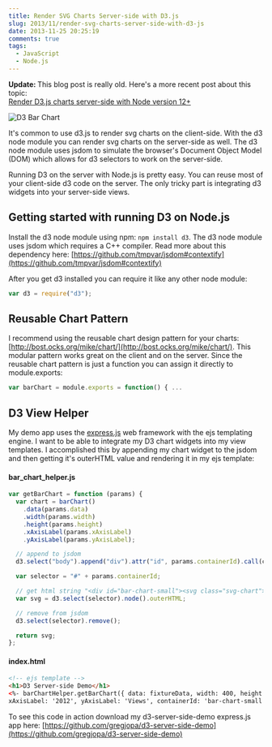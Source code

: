 ```yaml
---
title: Render SVG Charts Server-side with D3.js
slug: 2013/11/render-svg-charts-server-side-with-d3-js
date: 2013-11-25 20:25:19
comments: true
tags:
  - JavaScript
  - Node.js
---
```



<Alert>
  <strong>Update: </strong>
  This blog post is really old. Here's a more recent post about this topic: <br />
  <a
    href="/2020/05/render-d3-charts-server-side"
    style={{ marginTop: "1rem", display: "inline-block" }}
  >
    Render D3.js charts server-side with Node version 12+
  </a>
</Alert>

![D3 Bar Chart](./d3_server_side_screenshot.jpg)

It's common to use d3.js to render svg charts on the client-side. With the d3 node module you can render svg charts on the server-side as well. The d3 node module uses jsdom to simulate the browser's Document Object Model (DOM) which allows for d3 selectors to work on the server-side.

Running D3 on the server with Node.js is pretty easy. You can reuse most of your client-side d3 code on the server. The only tricky part is integrating d3 widgets into your server-side views.

<DemoButtonGroup downloadLink="https://github.com/gregjopa/d3-server-side-demo" />

## Getting started with running D3 on Node.js

Install the d3 node module using npm: `npm install d3`. The d3 node module uses jsdom which requires a C++ compiler. Read more about this dependency here: [https://github.com/tmpvar/jsdom#contextify](https://github.com/tmpvar/jsdom#contextify)

After you get d3 installed you can require it like any other node module:

```javascript
var d3 = require("d3");
```

## Reusable Chart Pattern

I recommend using the reusable chart design pattern for your charts: [http://bost.ocks.org/mike/chart/](http://bost.ocks.org/mike/chart/). This modular pattern works great on the client and on the server. Since the reusable chart pattern is just a function you can assign it directly to module.exports:

```javascript
var barChart = module.exports = function() { ...
```

## D3 View Helper

My demo app uses the [express.js](http://expressjs.com/) web framework with the ejs templating engine. I want to be able to integrate my D3 chart widgets into my view templates. I accomplished this by appending my chart widget to the jsdom and then getting it's outerHTML value and rendering it in my ejs template:

#### bar_chart_helper.js

```javascript
var getBarChart = function (params) {
  var chart = barChart()
    .data(params.data)
    .width(params.width)
    .height(params.height)
    .xAxisLabel(params.xAxisLabel)
    .yAxisLabel(params.yAxisLabel);

  // append to jsdom
  d3.select("body").append("div").attr("id", params.containerId).call(chart);

  var selector = "#" + params.containerId;

  // get html string "<div id="bar-chart-small"><svg class="svg-chart"> ..."
  var svg = d3.select(selector).node().outerHTML;

  // remove from jsdom
  d3.select(selector).remove();

  return svg;
};
```

#### index.html

```html
<!-- ejs template -->
<h1>D3 Server-side Demo</h1>
<%- barChartHelper.getBarChart({ data: fixtureData, width: 400, height: 300,
xAxisLabel: '2012', yAxisLabel: 'Views', containerId: 'bar-chart-small' }) %>
```

To see this code in action download my d3-server-side-demo express.js app here: [https://github.com/gregjopa/d3-server-side-demo](https://github.com/gregjopa/d3-server-side-demo)
